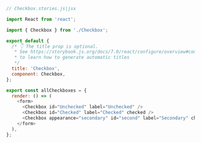 ```js
// Checkbox.stories.js|jsx

import React from 'react';

import { Checkbox } from './Checkbox';

export default {
  /* 👇 The title prop is optional.
   * See https://storybook.js.org/docs/7.0/react/configure/overview#configure-story-loading
   * to learn how to generate automatic titles
   */
  title: 'Checkbox',
  component: Checkbox,
};

export const allCheckboxes = {
  render: () => (
    <form>
      <Checkbox id="Unchecked" label="Unchecked" />
      <Checkbox id="Checked" label="Checked" checked />
      <Checkbox appearance="secondary" id="second" label="Secondary" checked />
    </form>
  ),
};
```